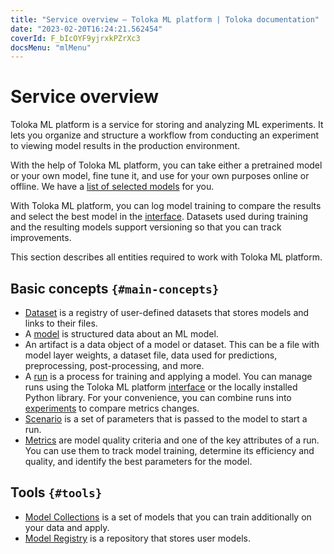 ```yaml
---
title: "Service overview — Toloka ML platform | Toloka documentation"
date: "2023-02-20T16:24:21.562454"
coverId: F_bIcOYF9yjrxkPZrXc3
docsMenu: "mlMenu"
---
```


# Service overview

Toloka ML platform is a service for storing and analyzing ML experiments. It lets you organize and structure a workflow from conducting an experiment to viewing model results in the production environment.

With the help of Toloka ML platform, you can take either a pretrained model or your own model, fine tune it, and use for your own purposes online or offline. We have a [list of selected models](/docs/toloka-ml/models/collections) for you.

With Toloka ML platform, you can log model training to compare the results and select the best model in the [interface](https://tolokamodels.tech/). Datasets used during training and the resulting models support versioning so that you can track improvements.

This section describes all entities required to work with Toloka ML platform.

## Basic concepts `{#main-concepts}`

* [Dataset](/docs/toloka-ml/datasets) is a registry of user-defined datasets that stores models and links to their files.
* A [model](/docs/toloka-ml/models/) is structured data about an ML model.
* An artifact is a data object of a model or dataset. This can be a file with model layer weights, a dataset file, data used for predictions, preprocessing, post-processing, and more.
* A [run](/docs/toloka-ml/tracking/runs) is a process for training and applying a model. You can manage runs using the Toloka ML platform [interface](https://tolokamodels.tech/) or the locally installed Python library. For your convenience, you can combine runs into [experiments](/docs/toloka-ml/tracking/experiments) to compare metrics changes.
* [Scenario](/docs/toloka-ml/models/scenarios) is a set of parameters that is passed to the model to start a run.
* [Metrics](/docs/toloka-ml/tracking/metrics) are model quality criteria and one of the key attributes of a run. You can use them to track model training, determine its efficiency and quality, and identify the best parameters for the model.

## Tools `{#tools}`
* [Model Collections](/docs/toloka-ml/models/collections) is a set of models that you can train additionally on your data and apply.
* [Model Registry](/docs/toloka-ml/models/registry) is a repository that stores user models.
